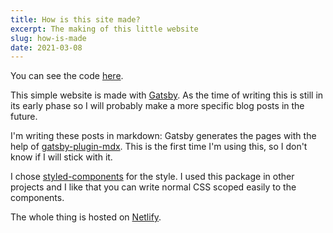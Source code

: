 ---
title: How is this site made?
excerpt: The making of this little website
slug: how-is-made
date: 2021-03-08
---

You can see the code [here](https://github.com/abluetuba/tuba-site).

This simple website is made with [Gatsby](https://www.gatsbyjs.com/). As the time of writing this is still in its early phase so I will probably make a more specific blog posts in the future.

I'm writing these posts in markdown: Gatsby generates the pages with the help of [gatsby-plugin-mdx](https://www.gatsbyjs.com/plugins/gatsby-plugin-mdx/). This is the first time I'm using this, so I don't know if I will stick with it.

I chose [styled-components](https://styled-components.com/) for the style. I used this package in other projects and I like that you can write normal CSS scoped easily to the components.

The whole thing is hosted on [Netlify](https://www.netlify.com/).
